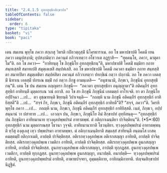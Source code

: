 ```yaml
---
title: "2.4.1.5 อุทกสุทฺธิกสิกฺขาปท"
tableOfContents: false
sidebar:
  order: 6
type: "tipitaka"
basket: "vi"
book: "paci"
---
```



<DynamicBreadcrumb />

<Division number="810" book="paci">

<Paragraph number="2599" book="paci">
เตน สมเยน พุทฺโธ ภควา สกฺเกสุ วิหรติ กปิลวตฺถุสฺมิํ นิโคฺรธาราเม. อถ โข มหาปชาปติ โคตมี เยน ภควา เตนุปสงฺกมิ; อุปสงฺกมิตฺวา ภควนฺตํ อภิวาเทตฺวา อโธวาเต อฏฺฐาสิ—  “ทุคฺคนฺโธ, ภควา, มาตุคาโม”ติ. อถ โข ภควา—  “อาทิยนฺตุ โข ภิกฺขุนิโย อุทกสุทฺธิกนฺ”ติ, มหาปชาปติํ โคตมิํ ธมฺมิยา กถาย สนฺทเสฺสสิ สมาทเปสิ สมุตฺเตเชสิ สมฺปหํเสสิ. อถ โข มหาปชาปติ โคตมี ภควตา ธมฺมิยา กถาย สนฺทสฺสิตา สมาทปิตา สมุตฺเตชิตา สมฺปหํสิตา ภควนฺตํ อภิวาเทตฺวา ปทกฺขิณํ กตฺวา ปกฺกามิ. อถ โข ภควา เอตสฺมิํ นิทาเน เอตสฺมิํ ปกรเณ ธมฺมิํ กถํ กตฺวา ภิกฺขู อามนฺเตสิ—  “อนุชานามิ, ภิกฺขเว, ภิกฺขุนีนํ อุทกสุทฺธิกนฺ”ติ. เตน โข ปน สมเยน อญฺญตรา ภิกฺขุนี—  “ภควตา อุทกสุทฺธิกา อนุญฺญาตา”ติ อติคมฺภีรํ อุทกสุทฺธิกํ อาทิยนฺตี มุตฺตกรเณ วณํ อกาสิ.
</Paragraph>

<Paragraph number="2600" book="paci">
อถ โข สา ภิกฺขุนี ภิกฺขุนีนํ เอตมตฺถํ อาโรเจติ. ยา ตา ภิกฺขุนิโย อปฺปิจฺฉา …เป…  ตา อุชฺฌายนฺติ ขิยฺยนฺติ วิปาเจนฺติ—  “กถญฺหิ นาม ภิกฺขุนี อติคมฺภีรํ อุทกสุทฺธิกํ อาทิยิสฺสตี”ติ …เป…  “สจฺจํ กิร, ภิกฺขเว, ภิกฺขุนี อติคมฺภีรํ อุทกสุทฺธิกํ อาทิยตี”ติ? “สจฺจํ, ภควา”ติ. วิครหิ พุทฺโธ ภควา …เป…  กถญฺหิ นาม, ภิกฺขเว, ภิกฺขุนี อติคมฺภีรํ อุทกสุทฺธิกํ อาทิยิสฺสติ. เนตํ, ภิกฺขเว, อปฺปสนฺนานํ วา ปสาทาย …เป…  เอวญฺจ ปน, ภิกฺขเว, ภิกฺขุนิโย อิมํ สิกฺขาปทํ อุทฺทิสนฺตุ—
</Paragraph>

</Division>
<Division number="811" book="paci">

<Paragraph number="2601" book="paci">
<Emphasis>“อุทกสุทฺธิกํ ปน ภิกฺขุนิยา อาทิยมานาย ทฺวงฺคุลปพฺพปรมํ อาทาตพฺพํ. ตํ อติกฺกาเมนฺติยา ปาจิตฺติยนฺ”</Emphasis>ติ. (*5*:<Emphasis>60</Emphasis>)
</Paragraph>

</Division>
<Division number="812" book="paci">

<Paragraph number="2602" book="paci">
<Emphasis>อุทกสุทฺธิกํ</Emphasis> นาม มุตฺตกรณสฺส โธวนา วุจฺจติ.
</Paragraph>

<Paragraph number="2603" book="paci">
<Emphasis>อาทิยมานายา</Emphasis>ติ โธวนฺติยา.
</Paragraph>

<Paragraph number="2604" book="paci">
<Emphasis>ทฺวงฺคุลปพฺพปรมํ อาทาตพฺพนฺ</Emphasis>ติ ทฺวีสุ องฺคุเลสุ เทฺว ปพฺพปรมา อาทาตพฺพา.
</Paragraph>

<Paragraph number="2605" book="paci">
<Emphasis>ตํ อติกฺกาเมนฺติยา</Emphasis>ติ สมฺผสฺสํ สาทิยนฺตี อนฺตมโส เกสคฺคมตฺตมฺปิ อติกฺกาเมติ, อาปตฺติ ปาจิตฺติยสฺส.
</Paragraph>

</Division>
<Division number="813" book="paci">

<Paragraph number="2606" book="paci">
อติเรกทฺวงฺคุลปพฺเพ อติเรกสญฺญา อาทิยติ, อาปตฺติ ปาจิตฺติยสฺส. อติเรกทฺวงฺคุลปพฺเพ เวมติกา อาทิยติ, อาปตฺติ ปาจิตฺติยสฺส. อติเรกทฺวงฺคุลปพฺเพ อูนกสญฺญา อาทิยติ, อาปตฺติ ปาจิตฺติยสฺส.
</Paragraph>

<Paragraph number="2607" book="paci">
อูนกทฺวงฺคุลปพฺเพ อติเรกสญฺญา, อาปตฺติ ทุกฺกฏสฺส. อูนกทฺวงฺคุลปพฺเพ เวมติกา, อาปตฺติ ทุกฺกฏสฺส. อูนกทฺวงฺคุลปพฺเพ อูนกสญฺญา, อนาปตฺติ.
</Paragraph>

</Division>
<Division number="814" book="paci">

<Paragraph number="2608" book="paci">
อนาปตฺติ—  ทฺวงฺคุลปพฺพปรมํ อาทิยติ, อูนกทฺวงฺคุลปพฺพปรมํ อาทิยติ, อาพาธปจฺจยา, อุมฺมตฺติกาย, อาทิกมฺมิกายาติ.

</Paragraph>
</Division>

<Paragraph number="2609" type="center" book="paci">
ปญฺจมสิกฺขาปทํ นิฏฺฐิตํ.
</Paragraph>